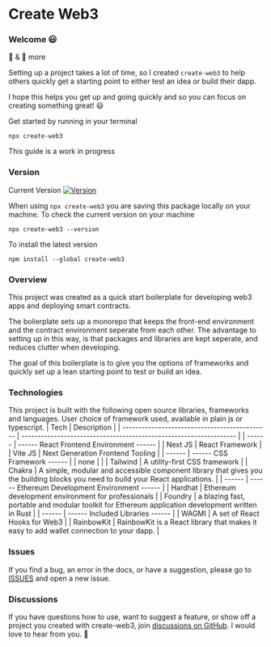 
# Create Web3

### Welcome 😃

🧱 & 🚀 more

Setting up a project takes a lot of time, so I created `create-web3` to help others quickly get a starting point to either test an idea or build their dapp.

I hope this helps you get up and going quickly and so you can focus on creating something great! 😃

Get started by running in your terminal

<Code>npx create-web3</Code>

This guide is a work in progress

### Version

Current Version [![Version](https://img.shields.io/npm/v/create-web3)](https://www.npmjs.com/package/create-web3)

When using `npx create-web3` you are saving this package locally on your machine. To check the current version on your machine

<Code>npx create-web3 --version</Code>

To install the latest version

<Code>npm install --global create-web3</Code>

### Overview

This project was created as a quick start boilerplate for developing web3 apps and deploying smart contracts.

The bolierplate sets up a monorepo that keeps the front-end environment and the contract environment seperate from each other.
The advantage to setting up in this way, is that packages and libraries are kept seperate, and reduces clutter when developing.

The goal of this boilerplate is to give you the options of frameworks and quickly set up a lean starting point to test or build an idea.

### Technologies

This project is built with the following open source libraries, frameworks and languages. User choice of framework used, available in plain js or typescript.
| Tech | Description |
| --------------------------------------------- | ------------------------------------------------------------------ |
| ------ | ------ React Frontend Environment ------ |
| <OpenUrl url="https://nextjs.org/">Next JS</OpenUrl> | React Framework |
| <OpenUrl url="https://vitejs.dev/">Vite JS</OpenUrl> | Next Generation Frontend Tooling |
| ------ | ------ CSS Framework ------ |
| none | |
| <OpenUrl url="https://tailwindcss.com/">Tailwind</OpenUrl> | A utility-first CSS framework |
| <OpenUrl url="https://chakra-ui.com/">Chakra</OpenUrl> | A simple, modular and accessible component library that gives you the building blocks you need to build your React applications. |
| ------ | ------ Ethereum Development Environment ------ |
| <OpenUrl url="https://hardhat.org/">Hardhat</OpenUrl> | Ethereum development environment for professionals |
| <OpenUrl url="https://getfoundry.sh/">Foundry</OpenUrl> | a blazing fast, portable and modular toolkit for Ethereum application development written in Rust |
| ------ | ------ Included Libraries ------ |
| <OpenUrl url="https://wagmi.sh/">WAGMI</OpenUrl> | A set of React Hooks for Web3 |
| <OpenUrl url="https://www.rainbowkit.com/docs/introduction">RainbowKit</OpenUrl> | RainbowKit is a React library that makes it easy to add wallet connection to your dapp. |

### Issues

If you find a bug, an error in the docs, or have a suggestion, please go to [ISSUES](https://github.com/e-roy/create-web3/issues) and open a new issue.

### Discussions

If you have questions how to use, want to suggest a feature, or show off a project you created with create-web3, join [discussions on GitHub](https://github.com/e-roy/create-web3/discussions). I would love to hear from you. 🙂
